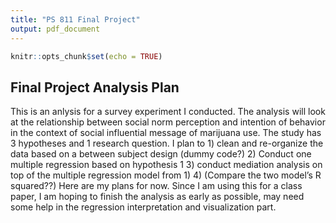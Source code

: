 ```yaml
---
title: "PS 811 Final Project"
output: pdf_document
---
```


```r
knitr::opts_chunk$set(echo = TRUE)
```

## Final Project Analysis Plan
This is an anlysis for a survey experiment I conducted. The analysis will look at the relationship between social norm perception and intention of behavior in the context of social influential message of marijuana use. The study has 3 hypotheses and 1 research question. I plan to 
1) clean and re-organize the data based on a between subject design (dummy code?)
2) Conduct one multiple regression based on hypothesis 1
3) conduct mediation analysis on top of the multiple regression model from 1) 
4) (Compare the two model's R squared??)
Here are my plans for now. Since I am using this for a class paper, I am hoping to finish the analysis as early as possible, may need some help in the regression interpretation and visualization part. 

```r

```



```r

```


